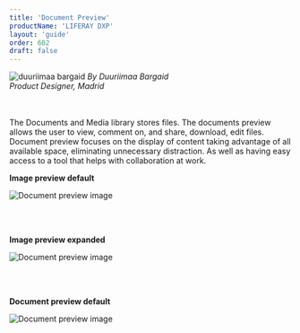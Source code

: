 ```yaml
---
title: 'Document Preview'
productName: 'LIFERAY DXP'
layout: 'guide'
order: 602
draft: false
---
```



<Grid templateColumns="40px 1fr" autoRows="auto" gap="1rem">
	<Grid.Item>
		<img
			class="designerImg"
			src="/images/lexicon/headshots/bargaid-duuriimaa.jpg"
			alt="duuriimaa bargaid"
		/>
	</Grid.Item>
	<Grid.Item>
		<i class="designerInfo">
			By Duuriimaa Bargaid
			<br />
			Product Designer, Madrid
			<br />
			<br />
			<br />
		</i>
	</Grid.Item>
</Grid>

The Documents and Media library stores files. The documents preview allows the user to view, comment on, and share, download, edit files.
Document preview focuses on the display of content taking advantage of all available space, eliminating unnecessary distraction. As well as having easy access to a tool that helps with collaboration at work.

**Image preview default**

![Document preview image ](/images/lexicon/DocumentPreviewImageDefault.jpg)

<br/>
<br/>

**Image preview expanded**

![Document preview image ](/images/lexicon/DocumentPreviewImageExpanded.jpg)

<br/>
<br/>

**Document preview default**

![Document preview image ](/images/lexicon/DocumentPreviewDocumentDefault.jpg)
